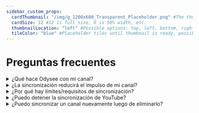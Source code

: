 ```yaml
---
sidebar_custom_props:
  cardThumbnail: "/img/g_1200x600_Transparent_Placeholder.png" #The thumbnail on the category card.
  cardSize: 12 #12 is full size, 6 is 50% width, etc.
  thumbnailLocation: "left" #Possible options: top, left, bottom, right, none
  tileColor: "blue" #Placeholder tiles until thumbnail is ready, possible options: blue, cream, darkpurple, lightpurple, mauve, orange, pink, none
---
```


# Preguntas frecuentes


<FAQ>
  <details>
    <summary>¿Qué hace Odysee con mi canal?</summary>
    Lo único que nos autoriza a hacer la sincronización con Odysee, y todo lo que nos interesa hacer, es recopilar los metadatos de su canal y su contenido para sincronizarlos con Odysee.
  </details>
  <details>
    <summary>¿La sincronización reducirá el impulso de mi canal?</summary>
    No. Odysee tiene decenas de miles de canales de YouTube sincronizados, y nunca hemos oído hablar de nadie que haya sido prohibido, bloqueado o castigado de otra manera por sincronizar. De hecho, hemos visto varios casos de canales que se han disparado en popularidad *después* de la sincronización con Odysee, lo que no sería posible si la sincronización los hubiera potenciado.
  </details>
  <details>
    <summary>¿Por qué hay límites/requisitos de sincronización?</summary>
    Si dependiera de nosotros, permitiríamos que todos sincronizaran sin restricciones. Tal como está ahora, tenemos recursos limitados para sincronizaciones de canales y tenemos que asignarlos lo mejor que podamos.
  </details>
  <details>
    <summary>¿Puedo detener la sincronización de YouTube?</summary>
    Sí. No hay contrato, obligaciones ocultas o cualquier otra cosa nefasta involucrada en el programa de sincronización de YouTube. Su contenido sigue siendo 100% suyo y puede optar por no participar en cualquier momento. Puede hacerlo eliminando el canal por completo o solicitando que finalice su sincronización. La última opción mencionada mantendría su canal y todo su contenido actual, pero evitaría la sincronización de contenido nuevo. Puede solicitar una cancelación de sincronización enviando un correo electrónico a hello@odysee.com.
  </details>
  <details>
    <summary>¿Puedo sincronizar un canal nuevamente luego de eliminarlo?</summary>
    No es posible sincronizar un canal a Odysee una vez que el propietario del canal lo ha eliminado o ha creado una cuenta nueva. Puede solicitar más información al respecto enviando un correo electrónico a hello@odysee.com.
  </details>
</FAQ>
